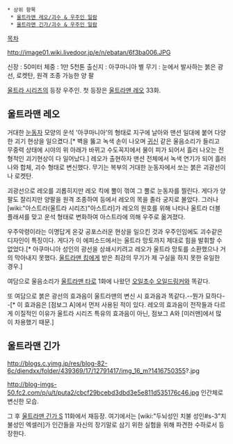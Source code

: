  * 상위 항목
  * [[울트라맨 레오/괴수 & 우주인 일람]]
  * [[울트라맨 긴가/괴수 & 우주인 일람]]

[[목차]]

http://image01.wiki.livedoor.jp/e/n/ebatan/6f3ba006.JPG

신장 : 50미터
체중 : 1만 5천톤
출신지 : 아쿠마니아 별
무기 : 눈에서 발사하는 붉은 광선, 로켓탄, 원격 조종 가능한 양 팔

[[울트라 시리즈]]의 등장 우주인. 첫 등장은 [[울트라맨 레오]] 33화.

== 울트라맨 레오 ==
거대한 [[눈동자]] 모양의 운석 '아쿠마니아'의 형태로 지구에 날아와 맨션 일대에 붙어 다양한 괴기 현상을 일으켰다.[* 벽을 뚫고 녹색 손이 나오며 [[귀신]] 같은 울음소리가 들리고 무중력 상태에 시야의 위 아래가 바뀌고 수도꼭지에서 물이 피가 되어서 흘러 나오는 전형적인 괴기현상이 다 일어났다.] 레오가 출현하자 맨션 전체에서 녹색 연기가 되어 흘러나와 합체, 괴수 형태로 변신했다. 무기는 복부의 거대한 눈동자에서 쏘는 붉은 괴광선이나 로켓탄.

괴광선으로 레오를 괴롭히지만 레오 킥에 뿔이 꺾여 그 뿔로 눈동자를 찔린다. 게다가 양팔도 잘리지만 양팔을 원격 조종하여 등에서 레오의 목을 졸라 궁지로 몰았다. 그러나 [wiki:"아스트라(울트라 시리즈)"아스트라]가 레오의 원호를 위해 나타나 울트라 더블 플래셔를 맞고 운석 형태로 변화하여 아스트라에 의해 우주로 옮겨졌다.

우주악령이라는 이명답게 온갖 공포스러운 현상을 일으킨 것과 우주인임에도 괴수같은 디자인이 특징이다. 게다가 이 에피소드에서는 울트라 망토까지 제대로 힘을 발휘할 수 없었다.[* 아쿠마니아 성인의 광선을 상쇄시키려고 레오가 울트라 망토를 소환했으나 거의 막아내지 못했다. [[울트라맨 킹]]에게 받은 최강의 무기가 제 구실을 하지 못한 유일한 경우.]

여담으로 울음소리가 [[울트라맨 타로]] 1화에 나왔던 [[오일초수 오일드링커]]와 똑같다.

또 여담으로 붉은 광선의 효과음이 울트라맨의 변신 시 효과음과 똑같다.--뭔가 묘하다--[* 이 효과음은 [점보그 A]에서 먼저 사용된 적이 있다. 레오의 효과음이 전작들과 다르게 이질적인 이유가 울트라 시리즈 특유의 효과음이 아닌, 점보그 A와 [미러맨]에서 많이 차용했기 때문.]

== 울트라맨 긴가 ==
http://blogs.c.yimg.jp/res/blog-82-6c/diendxx/folder/439369/17/12791417/img_16_m?1416750355?.jpg

http://blog-imgs-50.fc2.com/p/u/t/puta2/cbcf29bcebd3dbd3e5e811d535176c46.jpg
인간체로 변신한 모습.

그 후 [[울트라맨 긴가 S]] 11화에서 재등장. 여기에서는 [wiki:"두뇌성인 치불 성인#s-3"치불성인 엑셀러]가 인간들을 자신의 장기말로 삼기 위한 실험을 위해 파견한 수하로서 등장한다.
